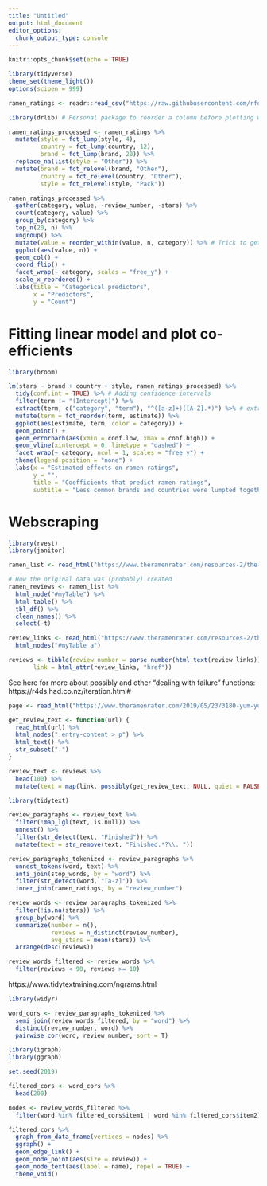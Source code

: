 ```yaml
---
title: "Untitled"
output: html_document
editor_options: 
  chunk_output_type: console
---
```


```r
knitr::opts_chunk$set(echo = TRUE)
```

```r
library(tidyverse)
theme_set(theme_light())
options(scipen = 999)

ramen_ratings <- readr::read_csv("https://raw.githubusercontent.com/rfordatascience/tidytuesday/master/data/2019/2019-06-04/ramen_ratings.csv")
```

```r
library(drlib) # Personal package to reorder a column before plotting with faceting, such that the values are ordered within each facet

ramen_ratings_processed <- ramen_ratings %>% 
  mutate(style = fct_lump(style, 4), 
         country = fct_lump(country, 12), 
         brand = fct_lump(brand, 20)) %>%
  replace_na(list(style = "Other")) %>% 
  mutate(brand = fct_relevel(brand, "Other"), 
         country = fct_relevel(country, "Other"), 
         style = fct_relevel(style, "Pack")) 

ramen_ratings_processed %>% 
  gather(category, value, -review_number, -stars) %>% 
  count(category, value) %>% 
  group_by(category) %>% 
  top_n(20, n) %>% 
  ungroup() %>% 
  mutate(value = reorder_within(value, n, category)) %>% # Trick to get other properly ordered
  ggplot(aes(value, n)) + 
  geom_col() +
  coord_flip() +
  facet_wrap(~ category, scales = "free_y") +
  scale_x_reordered() +
  labs(title = "Categorical predictors", 
       x = "Predictors", 
       y = "Count")
```
# Fitting linear model and plot co-efficients
```r
library(broom)

lm(stars ~ brand + country + style, ramen_ratings_processed) %>% 
  tidy(conf.int = TRUE) %>% # Adding confidence intervals
  filter(term != "(Intercept)") %>% 
  extract(term, c("category", "term"), "^([a-z]+)([A-Z].*)") %>% # extracting category from columnnames
  mutate(term = fct_reorder(term, estimate)) %>% 
  ggplot(aes(estimate, term, color = category)) + 
  geom_point() +
  geom_errorbarh(aes(xmin = conf.low, xmax = conf.high)) +
  geom_vline(xintercept = 0, linetype = "dashed") + 
  facet_wrap(~ category, ncol = 1, scales = "free_y") +
  theme(legend.position = "none") +
  labs(x = "Estimated effects on ramen ratings",
       y = "", 
       title = "Coefficients that predict ramen ratings", 
       subtitle = "Less common brands and countries were lumpted together as the reference model")
```
# Webscraping
```r
library(rvest)
library(janitor)

ramen_list <- read_html("https://www.theramenrater.com/resources-2/the-list/")

# How the original data was (probably) created
ramen_reviews <- ramen_list %>% 
  html_node("#myTable") %>% 
  html_table() %>% 
  tbl_df() %>% 
  clean_names() %>% 
  select(-t)
```

```r
review_links <- read_html("https://www.theramenrater.com/resources-2/the-list/") %>% 
  html_nodes("#myTable a")

reviews <- tibble(review_number = parse_number(html_text(review_links)), 
       link = html_attr(review_links, "href"))
```

See here for more about possibly and other "dealing with failure" functions:
https://r4ds.had.co.nz/iteration.html#

```r
page <- read_html("https://www.theramenrater.com/2019/05/23/3180-yum-yum-moo-deng/")

get_review_text <- function(url) {
  read_html(url) %>% 
  html_nodes(".entry-content > p") %>% 
  html_text() %>% 
  str_subset(".") 
}

review_text <- reviews %>% 
  head(100) %>% 
  mutate(text = map(link, possibly(get_review_text, NULL, quiet = FALSE))) 
```

```r
library(tidytext)

review_paragraphs <- review_text %>% 
  filter(!map_lgl(text, is.null)) %>% 
  unnest() %>% 
  filter(str_detect(text, "Finished")) %>% 
  mutate(text = str_remove(text, "Finished.*?\\. "))

review_paragraphs_tokenized <- review_paragraphs %>% 
  unnest_tokens(word, text) %>% 
  anti_join(stop_words, by = "word") %>%
  filter(str_detect(word, "[a-z]")) %>% 
  inner_join(ramen_ratings, by = "review_number")

review_words <- review_paragraphs_tokenized %>% 
  filter(!is.na(stars)) %>% 
  group_by(word) %>% 
  summarize(number = n(), 
            reviews = n_distinct(review_number), 
            avg_stars = mean(stars)) %>% 
  arrange(desc(reviews))

review_words_filtered <- review_words %>% 
  filter(reviews < 90, reviews >= 10)
```
https://www.tidytextmining.com/ngrams.html

```r
library(widyr)

word_cors <- review_paragraphs_tokenized %>% 
  semi_join(review_words_filtered, by = "word") %>% 
  distinct(review_number, word) %>% 
  pairwise_cor(word, review_number, sort = T)
```

```r
library(igraph)
library(ggraph)

set.seed(2019)

filtered_cors <- word_cors %>% 
  head(200) 

nodes <- review_words_filtered %>% 
  filter(word %in% filtered_cors$item1 | word %in% filtered_cors$item2)

filtered_cors %>% 
  graph_from_data_frame(vertices = nodes) %>% 
  ggraph() +
  geom_edge_link() + 
  geom_node_point(aes(size = review)) +
  geom_node_text(aes(label = name), repel = TRUE) + 
  theme_void()

```

